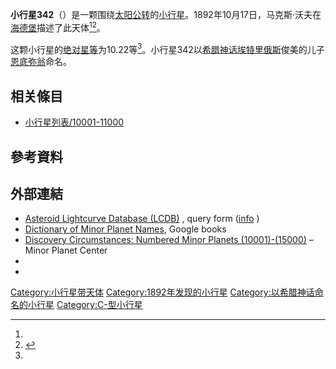 {{Infobox planet
 | minorplanet     = yes
 | name            = 342 Endymion
 | background      = #D6D6D6
 | image = 
 | image_size      = 
 | caption         =
 | discovery_ref   =  <ref name="MPC-object" />
 | discoverer      = [[马克斯·沃夫|马克斯·沃夫]]
 | discovery_site  = [[海德堡|海德堡]]
 | discovered      = 1892年10月17日
 | mpc_name        = 342 Endymion
 | alt_names       = 342 Endymion
 | pronounced      = 
 | named_after     = <ref name="MPC-object" />
 | mp_category     = [[主帶小行星|主帶小行星]] <ref name="MPC-object" /><ref name="jpldata" />
 | orbit_ref       = <ref name="a">[http://ssd.jpl.nasa.gov/sbdb.cgi?sstr=342 342] {{Wayback|url=http://ssd.jpl.nasa.gov/sbdb.cgi?sstr=342 |date=20210124150849 }}，小行星數據庫瀏覽器（JPL Small-Body Database Browser）－[[美国国家航空航天局|美国国家航空航天局]]喷气推进实验室</ref>
 | epoch           = 2018-03-23.0（[[儒略日|JD]] 2458200.5）
 | uncertainty     = 0
 | observation_arc = 
 | aphelion = {{convert|2.900|AU|km|3|abbr=on|lk=out}}
 | perihelion      = {{convert|2.2411993|AU|km|3|abbr=on}}
 | semimajor       = 2.5704778
 | eccentricity    = 0.1281001
 | period          = 4.12[[儒略年|yr]]
 | mean_anomaly    = 119.06439[[度|°]]
 | mean_motion     = {{Deg2DMS|0.23915700|sup=ms}} / day
 | inclination     = 7.35182
 | asc_node        = 232.67207°
 | arg_peri        = 225.07575
 | mean_diameter   = 
 | rotation        = 
 | albedo          =
 | spectral_type   =
 | abs_magnitude   = 10.22<ref name="jpldata" />
}}
'''小行星342'''（{{lang-en|342 Endymion}}）是一颗围绕[[太阳|太阳]][[公转|公转]]的[[小行星|小行星]]。1892年10月17日，马克斯·沃夫在[[海德堡|海德堡]]描述了此天体<ref name="a" /><ref>{{cite news|title=小行星列表|url=http://cfa-www.harvard.edu/iau/lists/NumberedMPs.txt|accessdate=2018-10-19|newspaper=哈佛大学|archive-date=2008-05-17|archive-url=https://web.archive.org/web/20080517010638/http://cfa-www.harvard.edu/iau/lists/NumberedMPs.txt|dead-url=no}}</ref>。

这颗小行星的[[绝对星等|绝对星等]]为10.22等<ref name="a" />。小行星342以[[希腊神话|希腊神话]][[埃特里俄斯|埃特里俄斯]]俊美的儿子[[恩底弥翁|恩底弥翁]]命名。


== 相关條目 ==
*[[小行星列表/10001-11000|小行星列表/10001-11000]]

== 參考資料 ==
{{reflist|refs=

<ref name="jpldata">{{cite web
 |type         = 2018-01-26 last obs.
 |title        = JPL Small-Body Database Browser:342 Endymion-342 Endymion
 |url          = https://ssd.jpl.nasa.gov/sbdb.cgi?sstr=342
 |publisher    = [[Jet_Propulsion_Laboratory|Jet Propulsion Laboratory]]
 |accessdate   = 28 March 2018
 |archive-date = 2021-01-24
 |archive-url  = https://web.archive.org/web/20210124150849/https://ssd.jpl.nasa.gov/sbdb.cgi?sstr=342
 |dead-url     = no
}}</ref>

<ref name="MPC-object">{{cite web
  |title      = 342 Endymion
  |work      = Minor Planet Center
  |url      = https://www.minorplanetcenter.net/db_search/show_object?object_id=342
  |accessdate      = 28 March 2018
  |archive-date      = 2016-03-04
  |archive-url      = https://web.archive.org/web/20160304115705/http://www.minorplanetcenter.net/db_search/show_object?object_id=342
  |dead-url      = no
  }}</ref>

}}

==  外部連結 ==
* [http://www.minorplanet.info/PHP/lcdbsummaryquery.php Asteroid Lightcurve Database (LCDB)] {{Wayback|url=http://www.minorplanet.info/PHP/lcdbsummaryquery.php |date=20171210173955 }}, query form ([http://www.minorplanet.info/lightcurvedatabase.html info] {{Wayback|url=http://www.minorplanet.info/lightcurvedatabase.html |date=20171216050541 }})
* [https://books.google.com/books?id=aeAg1X7afOoC&pg Dictionary of Minor Planet Names], Google books
* [http://www.minorplanetcenter.net/iau/lists/NumberedMPs010001.html Discovery Circumstances: Numbered Minor Planets (10001)-(15000)] {{Wayback|url=http://www.minorplanetcenter.net/iau/lists/NumberedMPs010001.html |date=20180612162317 }} – Minor Planet Center
* {{AstDys|342}}
* {{JPL small body}}

{{Minor Planet Number|[[小行星341|小行星341]]|[[小行星343|小行星343]]}}
{{小天体}}

[[Category:小行星带天体|Category:小行星带天体]]
[[Category:1892年发现的小行星|Category:1892年发现的小行星]]
[[Category:以希腊神话命名的小行星|Category:以希腊神话命名的小行星]]
[[Category:C-型小行星|Category:C-型小行星]]